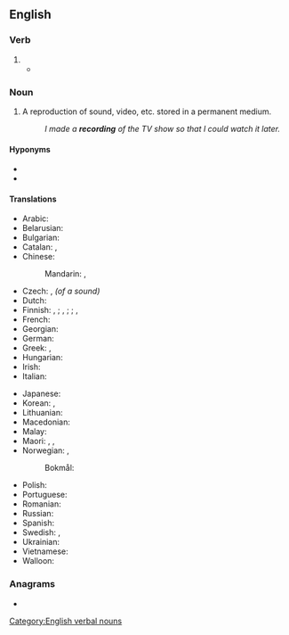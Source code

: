 ==English==

===Verb===
{{head|en|verb form}}

# {{present participle of|en|record|nocat=1}}
#* {{quote-journal|en|date=2013-06-07|author=David Simpson And Issac Stone
|volume=188|issue=26|page=36|magazine={{w|The Guardian Weekly}}
|title=[http://www.guardian.co.uk/books/2013/may/18/falling-upwards-richard-holmes-review Fantasy of navigation]
|passage=Like most human activities, ballooning has sponsored heroes and hucksters and a good deal in between. For every dedicated scientist patiently '''recording''' atmospheric pressure and wind speed while shivering at high altitudes, there is a carnival barker with a bevy of pretty girls willing to dangle from a basket or parachute down to earth.}}

===Noun===
{{wikipedia}}
{{en-noun}}

# A reproduction of sound, video, etc. stored in a permanent medium.
#: ''I made a '''recording''' of the TV show so that I could watch it later.''

====Hyponyms====
* {{l|en|prerecording}}
* {{l|en|rerecording}}

====Translations====
{{trans-top|reproduction stored in a permanent medium}}
* Arabic: {{t|ar|تَسْجِيل|m}}
* Belarusian: {{t|be|за́піс|m}}
* Bulgarian: {{t+|bg|за́пис|m}}
* Catalan: {{t|ca|gravació|f}}, {{t|ca|enregistrament|m}}
* Chinese:
*: Mandarin: {{t+|cmn|錄音|sc=Hani}}, {{t+|cmn|录音|tr=lùyīn|sc=Hani}}
* Czech: {{t+|cs|záznam|m}}, ''(of a sound)'' {{t+|cs|nahrávka|f}}
* Dutch: {{t+|nl|opname|m|f}}
* Finnish: {{t+|fi|tallenne}},  {{t+|fi|taltiointi}}; {{t+|fi|äänite}}, {{t+|fi|äänitys}} {{q|audio}}; {{t+|fi|levytys}} {{q|music}}; {{t+|fi|nauhoite}}, {{t+|fi|nauhoitus}} {{q|video, audio}}
* French: {{t+|fr|enregistrement|m}}
* Georgian: {{t|ka|ჩანაწერი}}
* German: {{t+|de|Aufnahme|f}}
* Greek: {{t+|el|ηχογράφηση|f}}, {{t+|el|μαγνητοσκόπηση}}
* Hungarian: {{t+|hu|felvétel}}
* Irish: {{t|ga|taifeadadh|m}}
* Italian: {{t+|it|registrazione|f}}
{{trans-mid}}
* Japanese: {{t+|ja|録音|tr=ろくおん, rokuon|sc=Jpan}}
* Korean: {{t+|ko|녹음}}, {{t+|ko|록음}} {{qualifier|North Korea}}
* Lithuanian: {{t+|lt|įrašas|m}}
* Macedonian: {{t|mk|запис|m}}
* Malay: {{t|ms|rakaman}}
* Maori: {{t|mi|hopunga}}, {{t|mi|hopunga puoro}} {{qualifier|sound recording}}, {{t|mi|hopunga ataata}} {{qualifier|video recording}}
* Norwegian: {{t|no|opptak|n}}, {{t|no|tagning|c}}
*: Bokmål: {{t|nb|innspilling|m|f}}
* Polish: {{t+|pl|nagranie|n}}
* Portuguese: {{t+|pt|gravação|f}}
* Romanian: {{t+|ro|înregistrare|f}}
* Russian: {{t+|ru|за́пись|f}}
* Spanish: {{t+|es|grabación|f}}
* Swedish: {{t+|sv|inspelning|c}}, {{t+|sv|upptagning|c}}
* Ukrainian: {{t|uk|за́пис|m}}
* Vietnamese: {{t+|vi|ghi âm|alt=sự ghi âm}}
* Walloon: {{t+|wa|eredjistrumint|m}}
{{trans-bottom}}

===Anagrams===
* {{anagrams|en|a=cdeginorr|grindcore}}

[[Category:English verbal nouns]]
